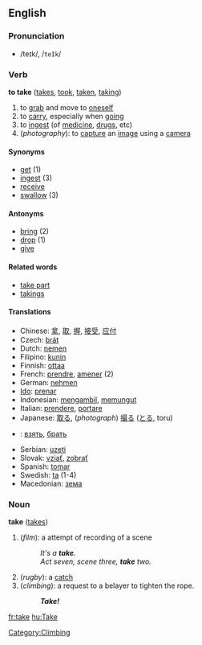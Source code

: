 ==English==
=== Pronunciation ===
*/teɪk/, /<tt>teIk</tt>/

=== Verb ===
'''to take''' ([[takes]], [[took]], [[taken]], [[taking]])

# to [[grab]] and move to [[oneself]]
# to [[carry]], especially when [[go]]ing
# to [[ingest]] (of [[medicine]], [[drug]]s, etc)
# (''photography''): to [[capture]] an [[image]] using a [[camera]]

====Synonyms====
*[[get]] (1)
*[[ingest]] (3)
*[[receive]]
*[[swallow]] (3)

====Antonyms====
*[[bring]] (2)
*[[drop]] (1)
*[[give]]

====Related words====
*[[take part]]
*[[takings]]

==== Translations ====
*Chinese: [[拿]], [[取]], [[握]], [[接受]], [[应付]]
*Czech: [[brát]]
*Dutch: [[nemen]]
*Filipino: [[kunin]]
*Finnish: [[ottaa]]
*French: [[prendre]], [[amener]] (2)
*German: [[nehmen]]
*[[Ido]]: [[prenar]]
*Indonesian: [[ambil|mengambil]], [[pungut|memungut]]
*Italian: [[prendere]], [[portare]]
*Japanese: [[取る]], (''photograph'') [[撮る]] ([[とる]], toru)
*{{ru}}: [[взять]], [[брать]]
*Serbian: [[uzeti]]
*Slovak: [[vziať]], [[zobrať]]
*Spanish: [[tomar]]
*Swedish: [[ta]] (1-4)
*Macedonian: [[зема]]

===Noun===
'''take''' ([[takes]])

# (''film''): a attempt of recording of a scene
#:''It's a '''take'''.''
#:''Act seven, scene three, '''take''' two.''
# (''rugby''): a [[catch]]
# (''climbing''): a request to a belayer to tighten the rope.
#: '''''Take!'''''

[[Category:Climbing]]

[[fr:take]]
[[hu:Take]]